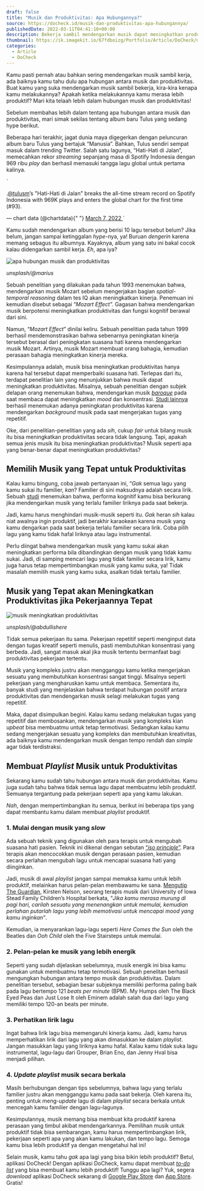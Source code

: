 ```yaml
---
draft: false
title: "Musik dan Produktivitas: Apa Hubungannya?"
source: https://docheck.id/musik-dan-produktivitas-apa-hubungannya/
publishedDate: 2022-03-11T04:41:10+00:00
description: Bekerja sambil mendengarkan musik dapat meningkatkan produktivitas kerja. Apa hubungan sebenarnya, mari kita telaah bersama!
thumbnail: https://ik.imagekit.io/67fdboizg/Portfolio/Article/DoCheck/musik-dan-produktivitas-apa-hubungannya/1.jpg
categories:
  - Article
  - DoCheck
---
```



Kamu pasti pernah atau bahkan sering mendengarkan musik sambil kerja, ada baiknya kamu tahu dulu apa hubungan antara musik dan produktivitas. Buat kamu yang suka mendengarkan musik sambil bekerja, kira-kira kenapa kamu melakukannya? Apakah ketika melakukannya kamu merasa lebih produktif? Mari kita telaah lebih dalam hubungan musik dan produktivitas!

Sebelum membahas lebih dalam tentang apa hubungan antara musik dan produktivitas, mari simak sekilas tentang album baru Tulus yang sedang hype berikut.

Beberapa hari terakhir, jagat dunia maya digegerkan dengan peluncuran album baru Tulus yang bertajuk “Manusia”. Bahkan, Tulus sendiri sempat masuk dalam trending Twitter. Salah satu lagunya, “Hati-Hati di Jalan”, memecahkan rekor _streaming_ sepanjang masa di Spotify Indonesia dengan 969 ribu _play_ dan berhasil memasuki tangga lagu global untuk pertama kalinya.

<TwitterEmbed>
  `
  <p lang="en" dir="ltr">
    .<a href="https://twitter.com/tulusm?ref_src=twsrc%5Etfw">@tulusm</a>’s
    &quot;Hati-Hati di Jalan&quot; breaks the all-time stream record on Spotify
    Indonesia with 969K plays and enters the global chart for the first time
    (#93).
  </p>
  &mdash; chart data (@chartdata){" "}
  <a href="https://twitter.com/chartdata/status/1500799479766736898?ref_src=twsrc%5Etfw">
    March 7, 2022
  </a>
  `
</TwitterEmbed>

Kamu sudah mendengarkan album yang berisi 10 lagu tersebut belum? Jika belum, jangan sampai ketinggalan _hype_\-nya, ya! Buruan _dengerin_ karena memang sebagus itu albumnya. Kayaknya, album yang satu ini bakal cocok kalau didengarkan sambil kerja. _Eh_, apa iya?

![apa hubungan musik dan produktivitas](https://ik.imagekit.io/67fdboizg/Portfolio/Article/DoCheck/musik-dan-produktivitas-apa-hubungannya/2.jpg)

_unsplash/@marius_

Sebuah penelitian yang dilakukan pada tahun 1993 menemukan bahwa, mendengarkan musik Mozart sebelum mengerjakan bagian _spatial-temporal reasoning_ dalam tes IQ akan meningkatkan kinerja. Penemuan ini kemudian disebut sebagai “_Mozart Effect”._ Gagasan bahwa mendengarkan musik berpotensi meningkatkan produktivitas dan fungsi kognitif berawal dari sini.

Namun, “_Mozart Effect_” dinilai keliru. Sebuah penelitian pada tahun 1999 berhasil mendemonstrasikan bahwa sebenarnya peningkatan kinerja tersebut berasal dari peningkatan suasana hati karena mendengarkan musik Mozart. Artinya, musik Mozart membuat orang bahagia, kemudian perasaan bahagia meningkatkan kinerja mereka.

Kesimpulannya adalah, musik bisa meningkatkan produktivitas hanya karena hal tersebut dapat memperbaiki suasana hati. Terlepas dari itu, terdapat penelitian lain yang menunjukkan bahwa musik dapat meningkatkan produktivitas. Misalnya, sebuah penelitian dengan subjek delapan orang menemukan bahwa, mendengarkan musik _[baroque](https://www.baroque.org/baroque/whatis)_ pada saat membaca dapat meningkatkan _mood_ dan konsentrasi. [Studi lainnya](https://www.sciencedirect.com/science/article/pii/0003687072901019?via%3Dihub) berhasil menemukan adanya peningkatan produktivitas karena mendengarkan _background_ musik pada saat mengerjakan tugas yang repetitif.

Oke, dari penelitian-penelitian yang ada _sih_, cukup _fair_ untuk bilang musik itu bisa meningkatkan produktivitas secara tidak langsung. Tapi, apakah semua jenis musik itu bisa meningkatkan produktivitas? Musik seperti apa yang benar-benar dapat meningkatkan produktivitas?

## **Memilih Musik yang Tepat untuk Produktivitas**

Kalau kamu bingung, coba jawab pertanyaan ini, “_Gak_ semua lagu yang kamu sukai itu familier, _kan_? Familier di sini maksudnya adalah secara lirik. Sebuah [studi](https://journals.sagepub.com/doi/abs/10.1177/0305735611422672?journalCode=poma&utm_source=zapier.com&utm_medium=referral&utm_campaign=zapier) menemukan bahwa, performa kognitif kamu bisa berkurang jika mendengarkan musik yang terlalu familier liriknya pada saat bekerja.

Jadi, kamu harus menghindari musik-musik seperti itu. _Gak_ heran _sih_ kalau niat awalnya ingin produktif, jadi berakhir karaokean karena musik yang kamu dengarkan pada saat bekerja terlalu familier secara lirik. Coba pilih lagu yang kamu tidak hafal liriknya atau lagu instrumental.

Perlu diingat bahwa mendengarkan musik yang kamu sukai akan meningkatkan performa bila dibandingkan dengan musik yang tidak kamu sukai. Jadi, di samping mencari lagu yang tidak familier secara lirik, kamu juga harus tetap mempertimbangkan musik yang kamu suka, ya! Tidak masalah memilih musik yang kamu suka, asalkan tidak tertalu familier.

## **Musik yang Tepat akan Meningkatkan Produktivitas jika Pekerjaannya Tepat**

![musik meningkatkan produktivitas](https://ik.imagekit.io/67fdboizg/Portfolio/Article/DoCheck/musik-dan-produktivitas-apa-hubungannya/3.jpg)

_unsplash/@abdullishere_

Tidak semua pekerjaan itu sama. Pekerjaan repetitif seperti menginput data dengan tugas kreatif seperti menulis, pasti membutuhkan konsentrasi yang berbeda. Jadi, sangat masuk akal jika musik tertentu bermanfaat bagi produktivitas pekerjaan tertentu.

Musik yang kompleks justru akan mengganggu kamu ketika mengerjakan sesuatu yang membutuhkan konsentrasi sangat tinggi. Misalnya seperti pekerjaan yang mengharuskan kamu untuk membaca. Sementara itu, banyak studi yang menjelaskan bahwa terdapat hubungan positif antara produktivitas dan mendengarkan musik selagi melakukan tugas yang repetitif.

Maka, dapat disimpulkan begini. Kalau kamu sedang melakukan tugas yang repetitif dan membosankan, mendengarkan musik yang kompleks kian _upbeat_ bisa membuatmu untuk tetap termotivasi. Sedangkan kalau kamu sedang mengerjakan sesuatu yang kompleks dan membutuhkan kreativitas, ada baiknya kamu mendengarkan musik dengan tempo rendah dan _simple_ agar tidak terdistraksi.

## **Membuat _Playlist_ Musik untuk Produktivitas**

Sekarang kamu sudah tahu hubungan antara musik dan produktivitas. Kamu juga sudah tahu bahwa tidak semua lagu dapat membuatmu lebih produktif. Semuanya tergantung pada pekerjaan seperti apa yang kamu lakukan.

_Nah_, dengan mempertimbangkan itu semua, berikut ini beberapa tips yang dapat membantu kamu dalam membuat _playlist_ produktif.

### **1\. Mulai dengan musik yang _slow_**

Ada sebuah teknik yang digunakan oleh para terapis untuk mengubah suasana hati pasien. Teknik ini dikenal dengan sebutan [“_iso principle_”](https://academic.oup.com/mtp/article-abstract/33/1/45/1134120). Para terapis akan mencocokkan musik dengan perasaan pasien, kemudian secara perlahan mengubah lagu untuk mencapai suasana hati yang diinginkan.

Jadi, musik di awal _playlist_ jangan sampai memaksa kamu untuk lebih produktif, melainkan harus pelan-pelan membawamu ke sana. [Mengutip The Guardian](https://www.theguardian.com/us-news/2020/apr/15/music-productivity-working-from-home), Kirsten Nelson, seorang terapis musik dari University of Iowa Stead Family Children’s Hospital berkata, “_Jika kamu merasa murung di pagi hari, carilah sesuatu yang menenangkan untuk memulai, kemudian perlahan putarlah lagu yang lebih memotivasi untuk mencapai mood yang kamu inginkan”_.

Kemudian, ia menyarankan lagu-lagu seperti _Here Comes the Sun_ oleh the Beatles dan _Ooh Child_ oleh the Five Stairsteps untuk memulai.

### **2\. Pelan-pelan ke musik yang lebih energik**

Seperti yang sudah dijelaskan sebelumnya, musik energik ini bisa kamu gunakan untuk membuatmu tetap termotivasi. Sebuah penelitan berhasil mengungkan hubungan antara tempo musik dan produktivitas. Dalam penelitian tersebut, sebagian besar subjeknya memiliki performa paling baik pada lagu bertempo 121 _beats per minute_ (BPM). My Humps oleh The Black Eyed Peas dan Just Lose It oleh Eminem adalah salah dua dari lagu yang memiliki tempo 120-an beats per minute.

### **3\. Perhatikan lirik lagu**

Ingat bahwa lirik lagu bisa memengaruhi kinerja kamu. Jadi, kamu harus memperhatikan lirik dari lagu yang akan dimasukkan ke dalam _playlist_. Jangan masukkan lagu yang liriknya kamu hafal. Kalau kamu tidak suka lagu instrumental, lagu-lagu dari Grouper, Brian Eno, dan Jenny Hval bisa menjadi pilihan.

### **4\. _Update playlist_ musik secara berkala**

Masih berhubungan dengan tips sebelumnya, bahwa lagu yang terlalu familier justru akan mengganggu kamu pada saat bekerja. Oleh karena itu, penting untuk meng-_update_ lagu di dalam _playlist_ secara berkala untuk mencegah kamu familier dengan lagu-lagunya.

Kesimpulannya, musik memang bisa membuat kita produktif karena perasaan yang timbul akibat mendengarkannya. Pemilihan musik untuk produktif tidak bisa sembarangan, kamu harus mempertimbangkan lirik, pekerjaan seperti apa yang akan kamu lakukan, dan tempo lagu. Semoga kamu bisa lebih produktif ya dengan mengetahui hal ini!

Selain musik, kamu tahu _gak_ apa lagi yang bisa bikin lebih produktif? Betul, aplikasi DoCheck! Dengan aplikasi DoCheck, kamu dapat membuat _[to-do list](https://docheck.id/pentingnya-to-do-list-untuk-manajemen-waktu/)_ yang bisa membuat kamu lebih produktif! Tunggu apa lagi? Yuk, segera _download_ aplikasi DoCheck sekarang di [Google Play Store](https://play.google.com/store/apps/details?id=com.docheck.docheck) dan [App Store](https://apps.apple.com/id/app/docheck-to-do-list-app/id1603424606?l=id). Gratis!
